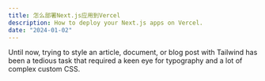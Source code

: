 ```yaml
---
title: 怎么部署Next.js应用到Vercel
description: How to deploy your Next.js apps on Vercel.
date: "2024-01-02"
---
```


Until now, trying to style an article, document, or blog post with Tailwind has been a tedious task that required a keen eye for typography and a lot of complex custom CSS.
